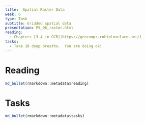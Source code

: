```yaml
---
title:  Spatial Raster Data
week: 6
type: Task
subtitle: Gridded spatial data
presentation: PS_06_raster.html
reading:
  - Chapters [3-4 in GCR](https://geocompr.robinlovelace.net/) 
tasks:
  - Take 10 deep breaths.  You are doing ok!
---
```


# Reading

```r
md_bullet(rmarkdown::metadata$reading)
```


# Tasks

```r
md_bullet(rmarkdown::metadata$tasks)
```
